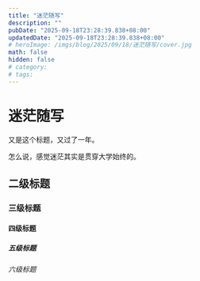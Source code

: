 ```yaml
---
title: "迷茫随写"
description: ""
pubDate: "2025-09-18T23:28:39.838+08:00"
updatedDate: "2025-09-18T23:28:39.838+08:00"
# heroImage: /imgs/blog/2025/09/18/迷茫随写/cover.jpg
math: false
hidden: false
# category:
# tags:
---
```


# 迷茫随写

又是这个标题，又过了一年。

怎么说，感觉迷茫其实是贯穿大学始终的。




## 二级标题

### 三级标题

#### 四级标题

##### 五级标题

###### 六级标题
